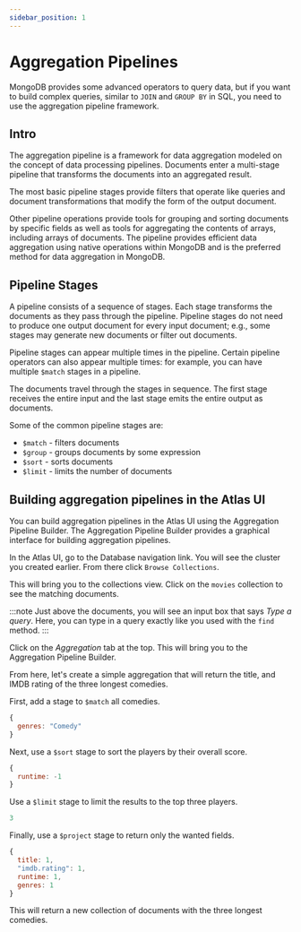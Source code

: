```yaml
---
sidebar_position: 1
---
```


# Aggregation Pipelines

MongoDB provides some advanced operators to query data, but if you want to build complex queries, similar to `JOIN` and `GROUP BY` in SQL, you need to use the aggregation pipeline framework.

## Intro

The aggregation pipeline is a framework for data aggregation modeled on the concept of data processing pipelines. Documents enter a multi-stage pipeline that transforms the documents into an aggregated result.

The most basic pipeline stages provide filters that operate like queries and document transformations that modify the form of the output document.

Other pipeline operations provide tools for grouping and sorting documents by specific fields as well as tools for aggregating the contents of arrays, including arrays of documents. The pipeline provides efficient data aggregation using native operations within MongoDB and is the preferred method for data aggregation in MongoDB.

## Pipeline Stages

A pipeline consists of a sequence of stages. Each stage transforms the documents as they pass through the pipeline. Pipeline stages do not need to produce one output document for every input document; e.g., some stages may generate new documents or filter out documents.

Pipeline stages can appear multiple times in the pipeline. Certain pipeline operators can also appear multiple times: for example, you can have multiple `$match` stages in a pipeline.

The documents travel through the stages in sequence. The first stage receives the entire input and the last stage emits the entire output as documents.

Some of the common pipeline stages are:
* `$match` - filters documents
* `$group` - groups documents by some expression
* `$sort` - sorts documents
* `$limit` - limits the number of documents

## Building aggregation pipelines in the Atlas UI

You can build aggregation pipelines in the Atlas UI using the Aggregation Pipeline Builder. The Aggregation Pipeline Builder provides a graphical interface for building aggregation pipelines.

In the Atlas UI, go to the Database navigation link. You will see the cluster you created earlier. From there click `Browse Collections`.

This will bring you to the collections view. Click on the `movies` collection to see the matching documents.

:::note
Just above the documents, you will see an input box that says _Type a query_. Here, you can type in a query exactly like you used with the `find` method.
:::

Click on the _Aggregation_ tab at the top. This will bring you to the Aggregation Pipeline Builder.

From here, let's create a simple aggregation that will return the title, and IMDB rating of the three longest comedies.

First, add a stage to `$match` all comedies.

```js
{
  genres: "Comedy"
}
```

Next, use a `$sort` stage to sort the players by their overall score.

```js
{
  runtime: -1
}
```

Use a `$limit` stage to limit the results to the top three players.

```js
3
```

Finally, use a `$project` stage to return only the wanted fields.

```js
{
  title: 1,
  "imdb.rating": 1,
  runtime: 1,
  genres: 1
}
```

This will return a new collection of documents with the three longest comedies.